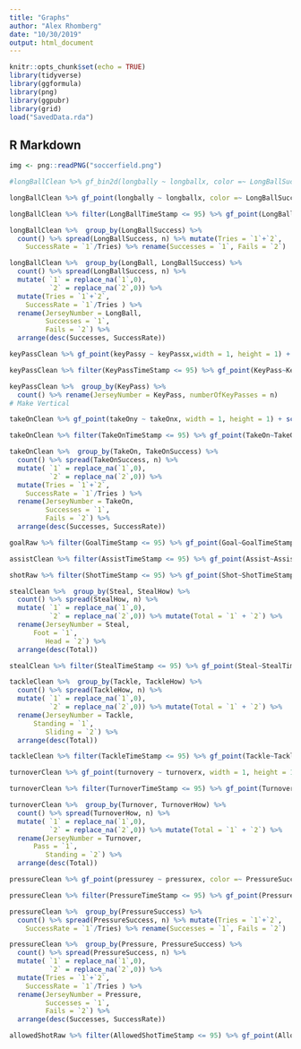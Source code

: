 ```yaml
---
title: "Graphs"
author: "Alex Rhomberg"
date: "10/30/2019"
output: html_document
---
```


```r
knitr::opts_chunk$set(echo = TRUE)
library(tidyverse)
library(ggformula)
library(png)
library(ggpubr)
library(grid)
load("SavedData.rda")
```

## R Markdown

```r
img <- png::readPNG("soccerfield.png")
```


```r

#longBallClean %>% gf_bin2d(longbally ~ longballx, color =~ LongBallSuccess, binwidth = c(1,1)) + scale_fill_continuous(guide = FALSE) + annotation_custom(rasterGrob(img, width = unit(0.82, "npc"),height = unit(1.1,"npc")),-Inf, Inf, -Inf, Inf) #+ lims(x=c(-0.5,4.5), y = c(0,6))

longBallClean %>% gf_point(longbally ~ longballx, color =~ LongBallSuccess, width = 1, height = 1) + scale_fill_continuous(guide = FALSE) + annotation_custom(rasterGrob(img, width = unit(0.82, "npc"),height = unit(1.1,"npc")),-Inf, Inf, -Inf, Inf) + lims(x=c(-0.6,4.6), y = c(0,6))

```

```r
longBallClean %>% filter(LongBallTimeStamp <= 95) %>% gf_point(LongBall~LongBallTimeStamp, color =~ LongBallSuccess)
```


```r
longBallClean %>%  group_by(LongBallSuccess) %>% 
  count() %>% spread(LongBallSuccess, n) %>% mutate(Tries = `1`+`2`,
    SuccessRate = `1`/Tries) %>% rename(Successes = `1`, Fails = `2`) 
```


```r
longBallClean %>%  group_by(LongBall, LongBallSuccess) %>% 
  count() %>% spread(LongBallSuccess, n) %>% 
  mutate( `1` = replace_na(`1`,0),
          `2` = replace_na(`2`,0)) %>%
  mutate(Tries = `1`+`2`,
    SuccessRate = `1`/Tries ) %>%
  rename(JerseyNumber = LongBall,
         Successes = `1`,
         Fails = `2`) %>%
  arrange(desc(Successes, SuccessRate))  
```


```r
keyPassClean %>% gf_point(keyPassy ~ keyPassx,width = 1, height = 1) + scale_fill_continuous(guide = FALSE) + annotation_custom(rasterGrob(img, width = unit(0.82, "npc"),height = unit(1.1,"npc")),-Inf, Inf, -Inf, Inf) + lims(x=c(-0.6,4.6), y = c(0,5))
```

```r
keyPassClean %>% filter(KeyPassTimeStamp <= 95) %>% gf_point(KeyPass~KeyPassTimeStamp) 
```


```r
keyPassClean %>%  group_by(KeyPass) %>% 
  count() %>% rename(JerseyNumber = KeyPass, numberOfKeyPasses = n)  
# Make Vertical 
```

```r
takeOnClean %>% gf_point(takeOny ~ takeOnx, width = 1, height = 1) + scale_fill_continuous(guide = FALSE) + annotation_custom(rasterGrob(img, width = unit(0.82, "npc"),height = unit(1.1,"npc")),-Inf, Inf, -Inf, Inf) + lims(x=c(-0.6,4.6), y = c(0,5))
```

```r
takeOnClean %>% filter(TakeOnTimeStamp <= 95) %>% gf_point(TakeOn~TakeOnTimeStamp)
```

```r
takeOnClean %>%  group_by(TakeOn, TakeOnSuccess) %>% 
  count() %>% spread(TakeOnSuccess, n) %>% 
  mutate( `1` = replace_na(`1`,0),
          `2` = replace_na(`2`,0)) %>%
  mutate(Tries = `1`+`2`,
    SuccessRate = `1`/Tries ) %>%
  rename(JerseyNumber = TakeOn,
         Successes = `1`,
         Fails = `2`) %>%
  arrange(desc(Successes, SuccessRate))  
```

```r
goalRaw %>% filter(GoalTimeStamp <= 95) %>% gf_point(Goal~GoalTimeStamp)
```

```r
assistClean %>% filter(AssistTimeStamp <= 95) %>% gf_point(Assist~AssistTimeStamp)
```

```r
shotRaw %>% filter(ShotTimeStamp <= 95) %>% gf_point(Shot~ShotTimeStamp, color =~ ShotFrame)
```

```r
stealClean %>%  group_by(Steal, StealHow) %>% 
  count() %>% spread(StealHow, n) %>% 
  mutate( `1` = replace_na(`1`,0),
          `2` = replace_na(`2`,0)) %>% mutate(Total = `1` + `2`) %>%
  rename(JerseyNumber = Steal,
      Foot = `1`,
         Head = `2`) %>%
  arrange(desc(Total)) 
```



```r
stealClean %>% filter(StealTimeStamp <= 95) %>% gf_point(Steal~StealTimeStamp)
```

```r
tackleClean %>%  group_by(Tackle, TackleHow) %>% 
  count() %>% spread(TackleHow, n) %>% 
  mutate( `1` = replace_na(`1`,0),
          `2` = replace_na(`2`,0)) %>% mutate(Total = `1` + `2`) %>%
  rename(JerseyNumber = Tackle,
      Standing = `1`,
         Sliding = `2`) %>%
  arrange(desc(Total)) 
```

```r
tackleClean %>% filter(TackleTimeStamp <= 95) %>% gf_point(Tackle~TackleTimeStamp)
```

```r
turnoverClean %>% gf_point(turnovery ~ turnoverx, width = 1, height = 1) + scale_fill_continuous(guide = FALSE) + annotation_custom(rasterGrob(img, width = unit(0.82, "npc"),height = unit(1.1,"npc")),-Inf, Inf, -Inf, Inf) + lims(x=c(-0.6,4.6), y = c(0,5))
```

```r
turnoverClean %>% filter(TurnoverTimeStamp <= 95) %>% gf_point(Turnover~TurnoverTimeStamp)
```

```r
turnoverClean %>%  group_by(Turnover, TurnoverHow) %>% 
  count() %>% spread(TurnoverHow, n) %>% 
  mutate( `1` = replace_na(`1`,0),
          `2` = replace_na(`2`,0)) %>% mutate(Total = `1` + `2`) %>%
  rename(JerseyNumber = Turnover,
      Pass = `1`,
         Standing = `2`) %>%
  arrange(desc(Total)) 
```

```r
pressureClean %>% gf_point(pressurey ~ pressurex, color =~ PressureSuccess, width = 1, height = 1) + scale_color_continuous(low = "red", high = "blue") + annotation_custom(rasterGrob(img, width = unit(0.82, "npc"),height = unit(1.1,"npc")),-Inf, Inf, -Inf, Inf) + lims(x=c(-0.6,4.6), y = c(0,5))
```

```r
pressureClean %>% filter(PressureTimeStamp <= 95) %>% gf_point(Pressure~PressureTimeStamp)
```

```r
pressureClean %>%  group_by(PressureSuccess) %>% 
  count() %>% spread(PressureSuccess, n) %>% mutate(Tries = `1`+`2`,
    SuccessRate = `1`/Tries) %>% rename(Successes = `1`, Fails = `2`) 
```

```r
pressureClean %>%  group_by(Pressure, PressureSuccess) %>% 
  count() %>% spread(PressureSuccess, n) %>% 
  mutate( `1` = replace_na(`1`,0),
          `2` = replace_na(`2`,0)) %>%
  mutate(Tries = `1`+`2`,
    SuccessRate = `1`/Tries ) %>%
  rename(JerseyNumber = Pressure,
         Successes = `1`,
         Fails = `2`) %>%
  arrange(desc(Successes, SuccessRate))  
```

```r
allowedShotRaw %>% filter(AllowedShotTimeStamp <= 95) %>% gf_point(AllowedShot~AllowedShotTimeStamp)
```
